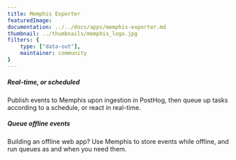 ```yaml
---
title: Memphis Exporter
featuredImage:
documentation: ../../docs/apps/memphis-exporter.md
thumbnail: ../thumbnails/memphis_logo.jpg
filters: {
    type: ["data-out"],
    maintainer: community
}
---
```


<Section
    divider={false}
    title="Publish events to Memphis, an alternative to traditional message brokers."
    size="full"
    cols={2}
>
    <div>
        <h5>Real-time, or scheduled</h5>
        <p>Publish events to Memphis upon ingestion in PostHog, then queue up tasks according to a schedule, or react in real-time.</p>
    </div>
    <div>
        <h5>Queue offline events</h5>
        <p>Building an offline web app? Use Memphis to store events while offline, and run queues as and when you need them.</p>
    </div>
</Section>

<TutorialsSlider topic="memphis-exporter" />

<Documentation />
